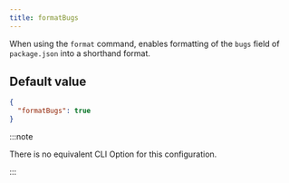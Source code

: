 ```yaml
---
title: formatBugs
---
```


When using the `format` command, enables formatting of the `bugs` field of `package.json` into a shorthand format.

## Default value

```json title=".synopkgrc"
{
  "formatBugs": true
}
```

:::note

There is no equivalent CLI Option for this configuration.

:::

